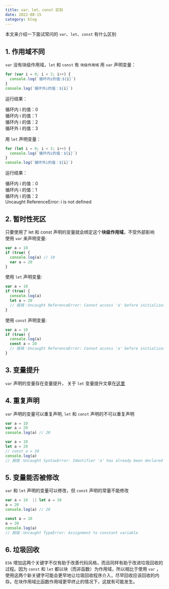 ```yaml
---
title: var、let、const 区别
date: 2022-08-15
category: blog
---
```


本文来介绍一下面试常问的 `var`、`let`、`const` 有什么区别

## 1. 作用域不同

`var` 没有块级作用域，`let` 和 `const` 有 `块级作用域`
用 `var` 声明变量：

```js showLineNumbers
for (var i = 0; i < 3; i++) {
  console.log(`循环内i的值:${i}`)
}
console.log(`循环外i的值：${i}`)
```

运行结果：

循环内 i 的值：0  
循环内 i 的值：1  
循环内 i 的值：2  
循环外 i 的值：3

用 `let` 声明变量：

```js showLineNumbers
for (let i = 0; i < 3; i++) {
  console.log(`循环内i的值：${i}`)
}
console.log(`循环外i的值：${i}`)
```

运行结果：

循环内 i 的值：0  
循环内 i 的值：1  
循环内 i 的值：2  
Uncaught ReferenceError: i is not defined

## 2. 暂时性死区

只要使用了 let 和 const 声明的变量就会绑定这个**块级作用域**，不受外部影响  
使用 `var` 来声明变量:

```js showLineNumbers
var a = 10
if (true) {
  console.log(a) // 10
  var a = 20
}
```

使用 `let` 声明变量:

```js showLineNumbers
var a = 10
if (true) {
  console.log(a)
  let a = 20
  // 报错：Uncaught ReferenceError: Cannot access 'a' before initialization
}
```

使用 `const` 声明变量:

```js showLineNumbers
var a = 10
if (true) {
  console.log(a)
  const a = 20
  // 报错：Uncaught ReferenceError: Cannot access 'a' before initialization
}
```

## 3. 变量提升

`var` 声明的变量存在变量提升， 关于 `let` 变量提升文章在[这里](https://kanmalu.com/blog/hoist/)

## 4. 重复声明

`var` 声明的变量可以重复声明, `let` 和 `const` 声明的不可以重复声明

```js showLineNumbers
var a = 10
var a = 20
console.log(a) // 20
```

```js showLineNumbers
var a = 10
let a = 20
// const a = 20
console.log(a)
// 报错：Uncaught SyntaxError: Identifier 'a' has already been declared
```

## 5. 变量能否被修改

`var` 和 `let` 声明的变量可以修改，但 `const` 声明的常量不能修改

```js showLineNumbers
var a = 10  || let a = 10
a = 20
console.log(a) // 20
```

```js showLineNumbers
const a = 10
a = 20
console.log(a)
// 报错：Uncaught TypeError: Assignment to constant variable
```

## 6. 垃圾回收
`ES6` 增加这两个关键字不仅有助于改善代码风格，而且同样有助于改进垃圾回收的过程。因为 `const` 和 `let` 都以块（而非函数）为作用域，所以相比于使用 `var` ，使用这两个新关键字可能会更早地让垃圾回收程序介入，尽早回收应该回收的内存。在块作用域比函数作用域更早终止的情况下，这就有可能发生。  
